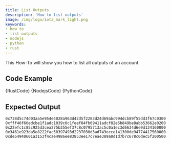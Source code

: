 ```yaml
---
title: List Outputs
description: 'How to list outputs'
image: /img/logo/iota_mark_light.png
keywords:
- how to
- list outputs
- nodejs
- python
- rust
---
```



This How-To will show you how to list all outputs of an account.

## Code Example

<Tabs groupId="language">
    <TabItem value="rust" label="Rust">
        <CodeBlock className="language-rust">
            {RustCode}
        </CodeBlock>
    </TabItem>
    <TabItem value="nodejs" label="Nodejs">
        <CodeBlock className="language-typescript">
            {NodejsCode}
        </CodeBlock>
    </TabItem>
    <TabItem value="python" label="Python">
        <CodeBlock className="language-python">
            {PythonCode}
        </CodeBlock>
    </TabItem>
</Tabs>

## Expected Output

```plaintext
0x738d5c74d03aa5e954e4028a963d42d5f2283d24d69abc994dcb89f55dd3f67c0300
0xfff46f66edcbe1f1adc1039c0c1feef84fb69411adcf82e5b849be8abb53662e0200
0x22efc1c85c925d3cea275b355ef37c8c0795713ac5c0a1ec3d6634d6e9d134160000
0x3461e923da5e8222fac50397493d2237030d3ad743ecce141300de94774417560000
0xde54940601a3153f4cae4986ee83853ee17c7eae389a0d1d7b7c678c6dec5f200500
```
